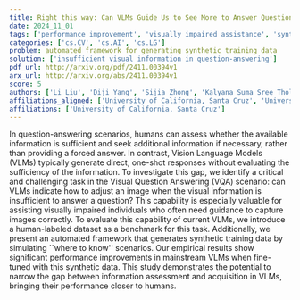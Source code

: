 ```yaml
---
title: Right this way: Can VLMs Guide Us to See More to Answer Questions?
date: 2024_11_01
tags: ['performance improvement', 'visually impaired assistance', 'synthetic training data', 'information sufficiency', 'dataset', 'Vision Language Models', 'Visual Question Answering']
categories: ['cs.CV', 'cs.AI', 'cs.LG']
problem: automated framework for generating synthetic training data
solution: ['insufficient visual information in question-answering']
pdf_url: http://arxiv.org/pdf/2411.00394v1
arx_url: http://arxiv.org/abs/2411.00394v1
score: 5
authors: ['Li Liu', 'Diji Yang', 'Sijia Zhong', 'Kalyana Suma Sree Tholeti', 'Lei Ding', 'Yi Zhang', 'Leilani H. Gilpin']
affiliations_aligned: ['University of California, Santa Cruz', 'University of California, Santa Cruz', 'University of California, Santa Cruz', 'University of California, Santa Cruz', 'University of California, Santa Cruz', 'University of California, Santa Cruz', 'University of California, Santa Cruz']
affiliations: ['University of California, Santa Cruz']
---
```



In question-answering scenarios, humans can assess whether the available
information is sufficient and seek additional information if necessary, rather
than providing a forced answer. In contrast, Vision Language Models (VLMs)
typically generate direct, one-shot responses without evaluating the
sufficiency of the information. To investigate this gap, we identify a critical
and challenging task in the Visual Question Answering (VQA) scenario: can VLMs
indicate how to adjust an image when the visual information is insufficient to
answer a question? This capability is especially valuable for assisting
visually impaired individuals who often need guidance to capture images
correctly. To evaluate this capability of current VLMs, we introduce a
human-labeled dataset as a benchmark for this task. Additionally, we present an
automated framework that generates synthetic training data by simulating
``where to know'' scenarios. Our empirical results show significant performance
improvements in mainstream VLMs when fine-tuned with this synthetic data. This
study demonstrates the potential to narrow the gap between information
assessment and acquisition in VLMs, bringing their performance closer to
humans.